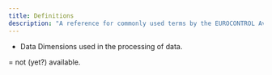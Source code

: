 ```yaml
---
title: Definitions
description: "A reference for commonly used terms by the EUROCONTROL Aviation Intelligence Unit and the Performance Review Commission."
---
```



* Data Dimensions used in the processing of data. <i class="fa fa-exclamation-triangle" style="color: #337ab7;"></i>

<i class="fa fa-exclamation-triangle" style="color: #337ab7;"></i> = not (yet?) available.